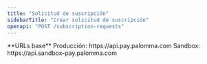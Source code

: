 ```yaml
---
title: "Solicitud de suscripción"
sidebarTitle: "Crear solicitud de suscripción"
openapi: "POST /subscription-requests"
---
```


<Note>
  **URLs base** Producción: https://api.pay.palomma.com Sandbox:
  https://api.sandbox-pay.palomma.com
</Note>
